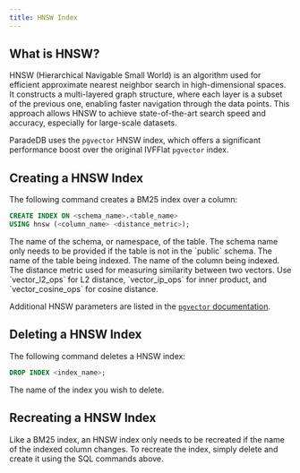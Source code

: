 ```yaml
---
title: HNSW Index
---
```


## What is HNSW?

HNSW (Hierarchical Navigable Small World) is an algorithm used for efficient approximate nearest neighbor
search in high-dimensional spaces. It constructs a multi-layered graph structure, where each layer is a
subset of the previous one, enabling faster navigation through the data points. This approach allows
HNSW to achieve state-of-the-art search speed and accuracy, especially for large-scale datasets.

ParadeDB uses the `pgvector` HNSW index, which offers a significant performance boost over the original
IVFFlat `pgvector` index.

## Creating a HNSW Index

The following command creates a BM25 index over a column:

```sql
CREATE INDEX ON <schema_name>.<table_name>
USING hnsw (<column_name> <distance_metric>);
```

<ParamField body="schema_name">
  The name of the schema, or namespace, of the table. The schema name only needs
  to be provided if the table is not in the `public` schema.
</ParamField>
<ParamField body="table_name" required>
  The name of the table being indexed.
</ParamField>
<ParamField body="column_name" required>
  The name of the column being indexed.
</ParamField>
<ParamField body="distance_metric" required>
  The distance metric used for measuring similarity between two vectors. Use
  `vector_l2_ops` for L2 distance, `vector_ip_ops` for inner product, and
  `vector_cosine_ops` for cosine distance.
</ParamField>

Additional HNSW parameters are listed in the [`pgvector` documentation](https://github.com/pgvector/pgvector#hnsw).

## Deleting a HNSW Index

The following command deletes a HNSW index:

```sql
DROP INDEX <index_name>;
```

<ParamField body="index_name" required>
  The name of the index you wish to delete.
</ParamField>

## Recreating a HNSW Index

Like a BM25 index, an HNSW index only needs to be recreated if the name of the indexed column changes.
To recreate the index, simply delete and create it using the SQL commands above.
